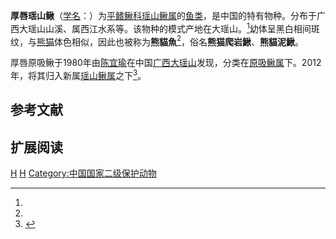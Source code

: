 {{Speciesbox 
| taxon = Yaoshania pachychilus
| status = NE
| status_system = IUCN3.1
| authority =  [[陈宜瑜|Chen]], 1980<ref name='id6511'>{{cite web| url =http://www.bioinfo.cn/db05/BjdwSpecies.php?action=view&id=6511| title =厚唇原吸鳅| work =中国动物物种编目数据库| publisher =中国科学院微生物研究所| author =中国科学院动物研究所| accessdate =2009-04-11| deadurl =yes| archiveurl =https://web.archive.org/web/20160305005406/http://www.bioinfo.cn/db05/BjdwSpecies.php?action=view&id=6511| archivedate =2016-03-05}}</ref>
| synonyms =
}}

'''厚唇瑶山鳅'''（[[学名|学名]]：{{lang|la|''Yaoshania pachychilus''}}）为[[平鳍鳅科|平鳍鳅科]][[瑶山鳅属|瑶山鳅属]]的[[鱼类|鱼类]]，是中国的特有物种。分布于广西大瑶山山溪、属西江水系等。该物种的模式产地在大瑶山。<ref name='id6511'/>幼体呈黑白相间斑纹，与[[熊猫|熊猫]]体色相似，因此也被称为'''熊貓魚'''<ref name="sciencenet20130122" />，俗名'''熊猫爬岩鰍'''、'''熊貓泥鰍'''。

厚唇原吸鳅于1980年由[[陈宜瑜|陈宜瑜]]在中国[[广西|广西]][[大瑶山|大瑶山]]发现，分类在[[原吸鳅属|原吸鳅属]]下。2012年，将其归入新属[[瑶山鳅属|瑶山鳅属]]之下<ref name="sciencenet20130122">{{cite news|title=科学家确定“熊猫鱼”分类地位|url=http://paper.sciencenet.cn/htmlpaper/20131221612254227632.shtm?id=27632|accessdate=2013-01-22}}</ref>。

== 参考文献 ==
{{reflist}}

== 扩展阅读 ==
{{refbegin}}
{{wikispecies-inline|Protomyzon pachychilus|厚唇原吸鳅}}
{{refend}}
{{Taxonbar|from=Q5543890}}

[[Category:瑶山鳅属|H]]
[[Category:中國特有魚類|H]]
[[Category:中国国家二级保护动物|Category:中国国家二级保护动物]]